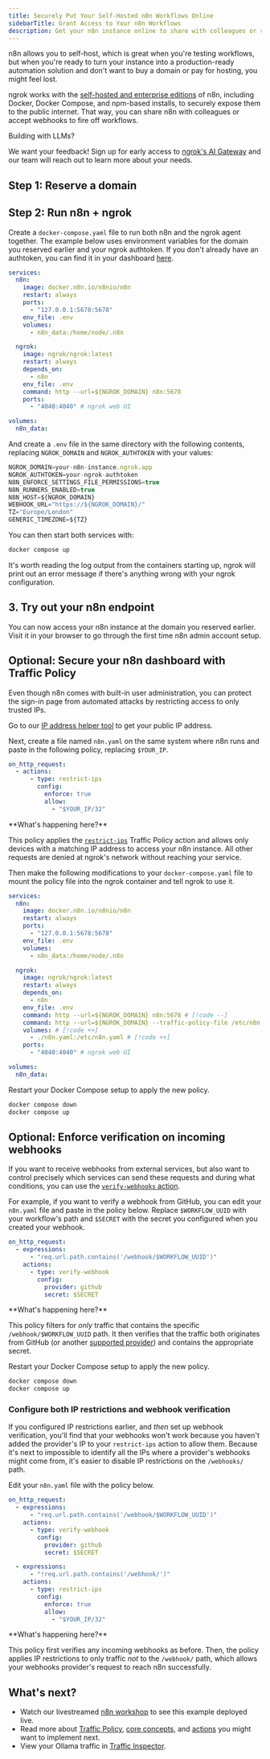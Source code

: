 ```yaml
---
title: Securely Put Your Self-Hosted n8n Workflows Online
sidebarTitle: Grant Access to Your n8n Workflows
description: Get your n8n instance online to share with colleagues or receive webhook data with security measures desinged for production usage.
---
```




n8n allows you to self-host, which is great when you're testing workflows, but when you're ready to turn your instance into a production-ready automation solution and don't want to buy a domain or pay for hosting, you might feel lost.

ngrok works with the [self-hosted and enterprise editions](https://docs.n8n.io/hosting/) of n8n, including Docker, Docker Compose, and npm-based installs, to securely expose them to the public internet.
That way, you can share n8n with colleagues or accept webhooks to fire off workflows.

<Tip>
Building with LLMs?

We want your feedback!
Sign up for early access to [ngrok's AI Gateway](https://ngrok.ai) and our team will reach out to learn more about your needs.
</Tip>

## Step 1: Reserve a domain

<ReserveDomain domain="https://your-n8n-instance.ngrok.app" />

## Step 2: Run n8n + ngrok

Create a `docker-compose.yaml` file to run both n8n and the ngrok agent together. The example below uses environment variables for the domain you reserved earlier and your ngrok authtoken. If you don't already have an authtoken, you can find it in your dashboard [here](https://dashboard.ngrok.com/get-started/your-authtoken).

```yaml docker-compose.yaml
services:
  n8n:
    image: docker.n8n.io/n8nio/n8n
    restart: always
    ports:
      - "127.0.0.1:5678:5678"
    env_file: .env
    volumes:
      - n8n_data:/home/node/.n8n

  ngrok:
    image: ngrok/ngrok:latest
    restart: always
    depends_on:
      - n8n
    env_file: .env
    command: http --url=${NGROK_DOMAIN} n8n:5678
    ports:
      - "4040:4040" # ngrok web UI

volumes:
  n8n_data:
```

And create a `.env` file in the same directory with the following contents, replacing `NGROK_DOMAIN` and `NGROK_AUTHTOKEN` with your values:

```js .env highlight={1,2}
NGROK_DOMAIN=your-n8n-instance.ngrok.app
NGROK_AUTHTOKEN=your-ngrok-authtoken
N8N_ENFORCE_SETTINGS_FILE_PERMISSIONS=true
N8N_RUNNERS_ENABLED=true
N8N_HOST=${NGROK_DOMAIN}
WEBHOOK_URL="https://${NGROK_DOMAIN}/"
TZ="Europe/London"
GENERIC_TIMEZONE=${TZ}
```

You can then start both services with:

```bash
docker compose up
```

It's worth reading the log output from the containers starting up, ngrok will print out an error message if there's anything wrong with your ngrok configuration.

## 3. Try out your n8n endpoint

You can now access your n8n instance at the domain you reserved earlier. Visit
it in your browser to go through the first time n8n admin account setup.

## Optional: Secure your n8n dashboard with Traffic Policy

Even though n8n comes with built-in user administration, you can protect the sign-in page from automated attacks by restricting access to only trusted IPs.

Go to our [IP address helper tool](https://ipv4.ngrok.com/) to get your public IP address.

Next, create a file named `n8n.yaml` on the same system where n8n runs and paste in the following policy, replacing `$YOUR_IP`.

```yaml n8n.yaml
on_http_request:
  - actions:
      - type: restrict-ips
        config:
          enforce: true
          allow:
            - "$YOUR_IP/32"
```

<Info>
**What's happening here?**

This policy applies the [`restrict-ips`](/traffic-policy/actions/restrict-ips) Traffic Policy action and allows only
devices with a matching IP address to access your n8n instance.
All other requests are denied at ngrok's network without reaching your service.
</Info>

Then make the following modifications to your `docker-compose.yaml` file to mount the policy file into the ngrok container and tell ngrok to use it.

```yaml docker-compose.yaml
services:
  n8n:
    image: docker.n8n.io/n8nio/n8n
    restart: always
    ports:
      - "127.0.0.1:5678:5678"
    env_file: .env
    volumes:
      - n8n_data:/home/node/.n8n

  ngrok:
    image: ngrok/ngrok:latest
    restart: always
    depends_on:
      - n8n
    env_file: .env
    command: http --url=${NGROK_DOMAIN} n8n:5678 # [!code --]
    command: http --url=${NGROK_DOMAIN} --traffic-policy-file /etc/n8n.yaml n8n:5678 # [!code ++]
    volumes: # [!code ++]
      - ./n8n.yaml:/etc/n8n.yaml # [!code ++]
    ports:
      - "4040:4040" # ngrok web UI

volumes:
  n8n_data:
```

Restart your Docker Compose setup to apply the new policy.

```bash
docker compose down
docker compose up
```

## Optional: Enforce verification on incoming webhooks

If you want to receive webhooks from external services, but also want to control precisely which services can send these requests and during what conditions, you can use the [`verify-webhooks` action](/traffic-policy/actions/verify-webhook).

For example, if you want to verify a webhook from GitHub, you can edit your `n8n.yaml` file and paste in the policy below.
Replace `$WORKFLOW_UUID` with your workflow's path and `$SECRET` with the secret you configured when you created your webhook.

```yaml n8n.yaml
on_http_request:
  - expressions:
      - "req.url.path.contains('/webhook/$WORKFLOW_UUID')"
    actions:
      - type: verify-webhook
        config:
          provider: github
          secret: $SECRET
```

<Info>
**What's happening here?**

This policy filters for _only_ traffic that contains the specific `/webhook/$WORKFLOW_UUID` path. It then verifies that the traffic both originates from GitHub (or another [supported provider](/traffic-policy/actions/verify-webhook/#supported-providers)) and contains the appropriate secret.
</Info>

Restart your Docker Compose setup to apply the new policy.

```bash
docker compose down
docker compose up
```

### Configure both IP restrictions and webhook verification

If you configured IP restrictions earlier, and _then_ set up webhook verification, you'll find that your webhooks won't work because you haven't added the provider's IP to your `restrict-ips` action to allow them.
Because it's next to impossible to identify all the IPs where a provider's webhooks might come from, it's easier to disable IP restrictions on the `/webhooks/` path.

Edit your `n8n.yaml` file with the policy below.

```yaml n8n.yaml
on_http_request:
  - expressions:
      - "req.url.path.contains('/webhook/$WORKFLOW_UUID')"
    actions:
      - type: verify-webhook
        config:
          provider: github
          secret: $SECRET

  - expressions:
      - "!req.url.path.contains('/webhook/')"
    actions:
      - type: restrict-ips
        config:
          enforce: true
          allow:
            - "$YOUR_IP/32"
```

<Info>
**What's happening here?**

This policy first verifies any incoming webhooks as before. Then, the policy applies IP restrictions to only traffic _not_ to the `/webhook/` path, which allows your webhooks provider's request to reach n8n successfully.
</Info>

## What's next?

- Watch our livestreamed [n8n workshop](https://www.youtube.com/watch?v=U5FGr5axBnI) to see this example deployed live.
- Read more about [Traffic Policy](/traffic-policy), [core concepts](/traffic-policy/concepts), and [actions](/traffic-policy/actions) you might want to implement next.
- View your Ollama traffic in [Traffic Inspector](https://dashboard.ngrok.com/traffic-inspector).


